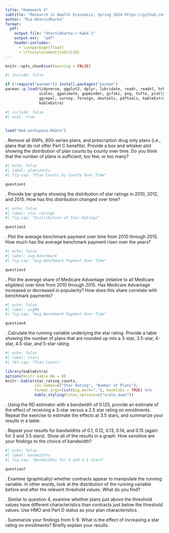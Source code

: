 ```yaml
---
title: "Homework 4"
subtitle: "Research in Health Economics, Spring 2024 https://github.com/riadharnidharka/Econ470HW4"
author: "Ria Dharnidharka"
format:
  pdf:
    output-file: "dharnidharka-r-hwk4-1"
    output-ext:  "pdf"
    header-includes:
      - \usepackage{float}
      - \floatplacement{table}{H}
---
```

```r
knitr::opts_chunk$set(warning = FALSE)
```

```r
#| include: false

if (!require("pacman")) install.packages("pacman")
pacman::p_load(tidyverse, ggplot2, dplyr, lubridate, readr, readxl, hrbrthemes, fixest,
               scales, gganimate, gapminder, gifski, png, tufte, plotly, OECD,
               ggrepel, survey, foreign, devtools, pdftools, kableExtra, modelsummary,
               kableExtra)
```
```r
#| include: false
#| eval: true

 
load("Hw4_workspace.Rdata")
```
\newpage

\vspace{.2in}
\noindent 1. Remove all SNPs, 800-series plans, and prescription drug only plans (i.e., plans that do not offer Part C benefits). Provide a box and whisker plot showing the distribution of plan counts by county over time. Do you think that the number of plans is sufficient, too few, or too many?

```r
#| echo: false
#| label: plancounts
#| fig-cap: "Plan Counts by County Over Time"

question1
```

\newpage
\vspace{.2in}
\noindent 2. Provide bar graphs showing the distribution of star ratings in 2010, 2012, and 2015. How has this distribution changed over time?

```r
#| echo: false
#| label: star.ratings
#| fig-cap: "Distribution of Star Ratings"

question2
```

\newpage
\vspace{.2in}
\noindent 3. Plot the average benchmark payment over time from 2010 through 2015. How much has the average benchmark payment risen over the years?

```r
#| echo: false
#| label: avg.benchmark
#| fig-cap: "Avg Benchmark Payment Over Time"

question3
```

\newpage
\vspace{.2in}
\noindent 4. Plot the average share of Medicare Advantage (relative to all Medicare eligibles) over time from 2010 through 2015. Has Medicare Advantage increased or decreased in popularity? How does this share correlate with benchmark payments?

```r
#| echo: false
#| label: avgMA
#| fig-cap: "Avg Benchmark Payment Over Time"

question4
```

\newpage
\vspace{.2in}
\noindent 5. Calculate the running variable underlying the star rating. Provide a table showing the number of plans that are rounded up into a 3-star, 3.5-star, 4-star, 4.5-star, and 5-star rating.

```r
#| echo: false
#| label: stars
#| tbl-cap: "Plan Counts"

library(kableExtra)
options(knitr.kable.NA = 0)
knitr::kable(star_rating_counts, 
             col.names=c("Star Rating", "Number of Plans"),
             format.args=list(big.mark=","), booktabs = TRUE) %>%
             kable_styling(latex_options=c("scale_down"))

```
\newpage

\vspace{.2in}
\noindent 6. Using the RD estimator with a bandwidth of 0.125, provide an estimate of the effect of receiving a 3-star versus a 2.5 star rating on enrollments. Repeat the exercise to estimate the effects at 3.5 stars, and summarize your results in a table.


\newpage
\vspace{.2in}
\noindent 7. Repeat your results for bandwidhts of 0.1, 0.12, 0.13, 0.14, and 0.15 (again for 3 and 3.5 stars). Show all of the results in a graph. How sensitive are your findings to the choice of bandwidth?

```r
#| echo: false
#| label: bandwidths
#| fig-cap: "Bandwidths for 3 and 3.5 Stars"

question7
```

\newpage
\vspace{.2in}
\noindent 8. Examine (graphically) whether contracts appear to manipulate the running variable. In other words, look at the distribution of the running variable before and after the relevent threshold values. What do you find?


\newpage
\vspace{.2in}
\noindent 9. Similar to question 4, examine whether plans just above the threshold values have different characteristics than contracts just below the threshold values. Use HMO and Part D status as your plan characteristics.


\newpage
\vspace{.2in}
\noindent 10. Summarize your findings from 5-9. What is the effect of increasing a star rating on enrollments? Briefly explain your results.

